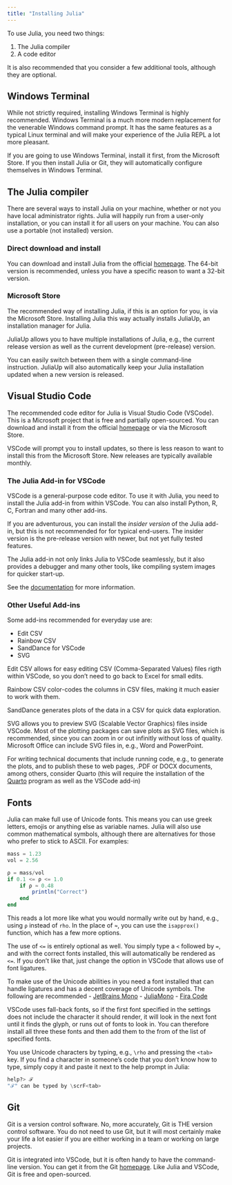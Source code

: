 ```yaml
---
title: "Installing Julia"
---
```


To use Julia, you need two things:

1. The Julia compiler
2. A code editor

It is also recommended that you consider a few additional tools, although they are optional.

## Windows Terminal
While not strictly required, installing Windows Terminal is highly recommended. Windows Terminal is a much more modern replacement for the venerable Windows command prompt. It has the same features as a typical Linux terminal and will make your experience of the Julia REPL a lot more pleasant.

If you are going to use Windows Terminal, install it first, from the Microsoft Store. If you then install Julia or Git, they will automatically configure themselves in Windows Terminal.

## The Julia compiler
There are several ways to install Julia on your machine, whether or not you have local administrator rights. Julia will happily run from a user-only installation, or you can install it for all users on your machine. You can also use a portable (not installed) version.

### Direct download and install
You can download and install Julia from the official [homepage](www.julialang.org). The 64-bit version is recommended, unless you have a specific reason to want a 32-bit version.

### Microsoft Store
The recommended way of installing Julia, if this is an option for you, is via the Microsoft Store. Installing Julia this way actually installs JuliaUp, an installation manager for Julia.

JuliaUp allows you to have multiple installations of Julia, e.g., the current release version as well as the current development (pre-release) version.

You can easily switch between them with a single command-line instruction. JuliaUp will also automatically keep your Julia installation updated when a new version is released.

## Visual Studio Code
The recommended code editor for Julia is Visual Studio Code (VSCode). This is a Microsoft project that is free and partially open-sourced. You can download and install it from the official [homepage](code.visualstudio.com) or via the Microsoft Store.

VSCode will prompt you to install updates, so there is less reason to want to install this from the Microsoft Store. New releases are typically available monthly.

### The Julia Add-in for VSCode
VSCode is a general-purpose code editor. To use it with Julia, you need to install the Julia add-in from within VSCode. You can also install Python, R, C, Fortran and many other add-ins.

If you are adventurous, you can install the *insider version* of the Julia add-in, but this is not recommended for for typical end-users. The insider version is the pre-release version with newer, but not yet fully tested features.

The Julia add-in not only links Julia to VSCode seamlessly, but it also provides a debugger and many other tools, like compiling system images for quicker start-up.

See the [documentation](https://www.julia-vscode.org/docs/stable/) for more information.

### Other Useful Add-ins
Some add-ins recommended for everyday use are:

- Edit CSV
- Rainbow CSV
- SandDance for VSCode
- SVG

Edit CSV allows for easy editing CSV (Comma-Separated Values) files rigth within VSCode, so you don't need to go back to Excel for small edits.

Rainbow CSV color-codes the columns in CSV files, making it much easier to work with them.

SandDance generates plots of the data in a CSV for quick data exploration.

SVG allows you to preview SVG (Scalable Vector Graphics) files inside VSCode. Most of the plotting packages can save plots as SVG files, which is recommended, since you can zoom in or out infinitly without loss of quality. Microsoft Office can include SVG files in, e.g., Word and PowerPoint.

For writing technical documents that include running code, e.g., to generate the plots, and to publish these to web pages, .PDF or DOCX documents, among others, consider Quarto (this will require the installation of the [Quarto](https://quarto.org/) program as well as the VSCode add-in)

## Fonts
Julia can make full use of Unicode fonts. This means you can use greek letters, emojis or anything else as variable names. Julia will also use common mathematical symbols, although there are alternatives for those who prefer to stick to ASCII. For examples:

```julia
mass = 1.23
vol = 2.56

ρ = mass/vol
if 0.1 <= ρ <= 1.0
    if ρ ≈ 0.48
        println("Correct")
    end
end
```
This reads a lot more like what you would normally write out by hand, e.g., using `ρ` instead of `rho`. In the place of `≈`, you can use the `isapprox()` function, which has a few more options.

The use of `<=` is entirely optional as well. You simply type a `<` followed by `=`, and with the correct fonts installed, this will automatically be rendered as `<=`. If you don't like that, just change the option in VSCode that allows use of font ligatures.

To make use of the Unicode abilities in you need a font installed that can handle ligatures and has a decent coverage of Unicode symbols. The following are recommended
- [JetBrains Mono](https://www.jetbrains.com/lp/mono/)
- [JuliaMono](https://juliamono.netlify.app/)
- [Fira Code](https://github.com/tonsky/FiraCode)

VSCode uses fall-back fonts, so if the first font specified in the settings does not include the character it should render, it will look in the next font until it finds the glyph, or runs out of fonts to look in. You can therefore install all three these fonts and then add them to the from of the list of specified fonts.

You use Unicode characters by typing, e.g., `\rho` and pressing the `<tab>` key. If you find a character in someone's code that you don't know how to type, simply copy it and paste it next to the help prompt in Julia:

```julia
help?> ℱ
"ℱ" can be typed by \scrF<tab>
```

## Git
Git is a version control software. No, more accurately, Git is THE version control software. You do not need to use Git, but it will most certainly make your life a lot easier if you are either working in a team or working on large projects. 

Git is integrated into VSCode, but it is often handy to have the command-line version. You can get it from the Git [homepage](https://git-scm.com/). Like Julia and VSCode, Git is free and open-sourced.